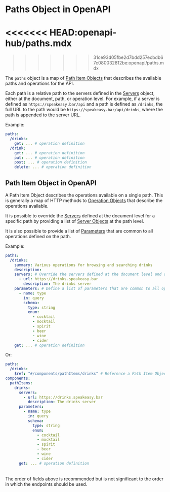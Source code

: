 # Paths Object in OpenAPI

<<<<<<< HEAD:openapi-hub/paths.mdx
=======
>>>>>>> 31ce93d05fbe2d7bdd257ecbdb67c080032812be:openapi/paths.mdx

The `paths` object is a map of [Path Item Objects](/openapi/paths#path-item-object) that describes the available paths and operations for the API.

Each path is a relative path to the servers defined in the [Servers](/openapi/servers) object, either at the document, path, or operation level. For example, if a server is defined as `https://speakeasy.bar/api` and a path is defined as `/drinks`, the full URL to the path would be `https://speakeasy.bar/api/drinks`, where the path is appended to the server URL.

Example:

```yaml
paths:
  /drinks:
    get: ... # operation definition
  /drink:
    get: ... # operation definition
    put: ... # operation definition
    post: ... # operation definition
    delete: ... # operation definition
```

<Table 
  data={[
    { field: "`/{path}`", type: "[Path Item Object](/openapi/paths#path-item-object)", required: "", description: "A relative path to an individual endpoint, where the path **_must_** begin with a `/`." },
    { field: "`x-*`", type: "[Extensions](/openapi/extensions)", required: "", description: "Any number of extension fields can be added to the paths object that can be used by tooling and vendors." }
  ]}
  columns={[
    { key: "field", header: "Field" },
    { key: "type", header: "Type" },
    { key: "required", header: "Required" },
    { key: "description", header: "Description" }
  ]}
/>

## Path Item Object in OpenAPI

A Path Item Object describes the operations available on a single path. This is generally a map of HTTP methods to [Operation Objects](/openapi/paths/operations) that describe the operations available.

It is possible to override the [Servers](/openapi/servers) defined at the document level for a specific path by providing a list of [Server Objects](/openapi/servers) at the path level.

It is also possible to provide a list of [Parameters](/openapi/paths/parameters) that are common to all operations defined on the path.

Example:

```yaml
paths:
  /drinks:
    summary: Various operations for browsing and searching drinks
    description:
    servers: # Override the servers defined at the document level and apply to all operations defined on this path
      - url: https://drinks.speakeasy.bar
        description: The drinks server
    parameters: # Define a list of parameters that are common to all operations defined on this path
      - name: type
        in: query
        schema:
          type: string
          enum:
            - cocktail
            - mocktail
            - spirit
            - beer
            - wine
            - cider
    get: ... # operation definition
```

Or:

```yaml
paths:
  /drinks:
    $ref: "#/components/pathItems/drinks" # Reference a Path Item Object defined in the Components Object allowing for reuse in different paths
components:
  pathItems:
    drinks:
      servers:
        - url: https://drinks.speakeasy.bar
          description: The drinks server
      parameters:
        - name: type
          in: query
          schema:
            type: string
            enum:
              - cocktail
              - mocktail
              - spirit
              - beer
              - wine
              - cider
      get: ... # operation definition
```

<Table 
  data={[
    { field: "`$ref`", type: "String", required: "", description: "Allows for referencing a [Path Item Object](/openapi/paths#path-item-object) defined in the [Components Object](/openapi/components) under the `pathItems` field. If used, no other fields should be set." },
    { field: "`summary`", type: "String", required: "", description: "A short summary of what the path item represents. This may contain [CommonMark syntax](https://spec.commonmark.org/) to provide a rich description." },
    { field: "`description`", type: "String", required: "", description: "A description of the path item. This may contain [CommonMark syntax](https://spec.commonmark.org/) to provide a rich description." },
    { field: "`servers`", type: "[Servers](/openapi/servers)", required: "", description: "A list of [Server Objects](/openapi/servers) that override the servers defined at the document level. Applies to all operations defined on this path." },
    { field: "`parameters`", type: "[Parameters](/openapi/paths/parameters)", required: "", description: "A list of [Parameter Objects](/openapi/paths/parameters#parameter-object) that are common to all operations defined on this path." },
    { field: "`get`", type: "[Operation Object](/openapi/paths/operations)", required: "", description: "An operation associated with the [`GET` HTTP method](https://developer.mozilla.org/en-US/docs/Web/HTTP/Methods/GET)." },
    { field: "`put`", type: "[Operation Object](/openapi/paths/operations)", required: "", description: "An operation associated with the [`PUT` HTTP method](https://developer.mozilla.org/en-US/docs/Web/HTTP/Methods/PUT)." },
    { field: "`post`", type: "[Operation Object](/openapi/paths/operations)", required: "", description: "An operation associated with the [`POST` HTTP method](https://developer.mozilla.org/en-US/docs/Web/HTTP/Methods/POST)." },
    { field: "`delete`", type: "[Operation Object](/openapi/paths/operations)", required: "", description: "An operation associated with the [`DELETE` HTTP method](https://developer.mozilla.org/en-US/docs/Web/HTTP/Methods/DELETE)." },
    { field: "`options`", type: "[Operation Object](/openapi/paths/operations)", required: "", description: "An operation associated with the [`OPTIONS` HTTP method](https://developer.mozilla.org/en-US/docs/Web/HTTP/Methods/OPTIONS)." },
    { field: "`head`", type: "[Operation Object](/openapi/paths/operations)", required: "", description: "An operation associated with the [`HEAD` HTTP method](https://developer.mozilla.org/en-US/docs/Web/HTTP/Methods/HEAD)." },
    { field: "`patch`", type: "[Operation Object](/openapi/paths/operations)", required: "", description: "An operation associated with the [`PATCH` HTTP method](https://developer.mozilla.org/en-US/docs/Web/HTTP/Methods/PATCH)." },
    { field: "`trace`", type: "[Operation Object](/openapi/paths/operations)", required: "", description: "An operation associated with the [`TRACE` HTTP method](https://developer.mozilla.org/en-US/docs/Web/HTTP/Methods/TRACE)." },
    { field: "`x-*`", type: "[Extensions](/openapi/extensions)", required: "", description: "Any number of extension fields can be added to the Path Item Object that can be used by tooling and vendors." }
  ]}
  columns={[
    { key: "field", header: "Field" },
    { key: "type", header: "Type" },
    { key: "required", header: "Required" },
    { key: "description", header: "Description" }
  ]}
/>

The order of fields above is recommended but is not significant to the order in which the endpoints should be used.
